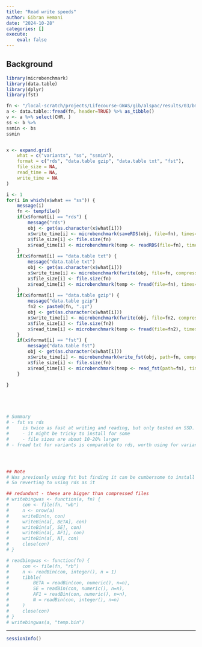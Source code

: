 ```yaml
---
title: "Read write speeds"
author: Gibran Hemani
date: "2024-10-28"
categories: []
execute:
    eval: false
---
```


## Background

```r
library(microbenchmark)
library(data.table)
library(dplyr)
library(fst)

fn <- "/local-scratch/projects/Lifecourse-GWAS/gib/alspac/results/03/bmi_10-11.fastGWA"
a <- data.table::fread(fn, header=TRUE) %>% as_tibble()
v <- a %>% select(CHR, )
ss <- b %>% 
ssmin <- bs
ssmin


x <- expand.grid(
    what = c("variants", "ss", "ssmin"),
    format = c("rds", "data.table gzip", "data.table txt", "fst"),
    file_size = NA,
    read_time = NA,
    write_time = NA
)

i <- 1
for(i in which(x$what == "ss")) {
    message(i)
    fn <- tempfile()
    if(x$format[i] == "rds") {
        message("rds")
        obj <- get(as.character(x$what[i]))
        x$write_time[i] <- microbenchmark(saveRDS(obj, file=fn), times=5) %>% summary %>% as.data.frame %>% {.$median}
        x$file_size[i] <- file.size(fn)
        x$read_time[i] <- microbenchmark(temp <- readRDS(file=fn), times=5) %>% summary %>% as.data.frame %>% {.$median}
    }
    if(x$format[i] == "data.table txt") {
        message("data.table txt")
        obj <- get(as.character(x$what[i]))
        x$write_time[i] <- microbenchmark(fwrite(obj, file=fn, compress="none"), times=5) %>% summary %>% as.data.frame %>% {.$median}
        x$file_size[i] <- file.size(fn)
        x$read_time[i] <- microbenchmark(temp <- fread(file=fn), times=5) %>% summary %>% as.data.frame %>% {.$median}
    }
    if(x$format[i] == "data.table gzip") {
        message("data.table gzip")
        fn2 <- paste0(fn, ".gz")
        obj <- get(as.character(x$what[i]))
        x$write_time[i] <- microbenchmark(fwrite(obj, file=fn2, compress="gzip"), times=5) %>% summary %>% as.data.frame %>% {.$median}
        x$file_size[i] <- file.size(fn2)
        x$read_time[i] <- microbenchmark(temp <- fread(file=fn2), times=5) %>% summary %>% as.data.frame %>% {.$median}
    }
    if(x$format[i] == "fst") {
        message("data.table fst")
        obj <- get(as.character(x$what[i]))
        x$write_time[i] <- microbenchmark(write_fst(obj, path=fn, compress=100), times=5) %>% summary %>% as.data.frame %>% {.$median}
        x$file_size[i] <- file.size(fn)
        x$read_time[i] <- microbenchmark(temp <- read_fst(path=fn), times=5) %>% summary %>% as.data.frame %>% {.$median}
    }

}





# Summary
# - fst vs rds
#     is twice as fast at writing and reading, but only tested on SSD. 3 seconds vs 6 seconds
#     - it might be tricky to install for some
#     - file sizes are about 10-20% larger
# - fread txt for variants is comparable to rds, worth using for variants so that it's easy to read




## Note
# Was previously using fst but finding it can be cumbersome to install
# So reverting to using rds as it

## redundant - these are bigger than compressed files
# writebingwas <- function(a, fn) {
#     con <- file(fn, "wb")
#     n <- nrow(a)
#     writeBin(n, con)
#     writeBin(a[, BETA], con)
#     writeBin(a[, SE], con)
#     writeBin(a[, AF1], con)
#     writeBin(a[, N], con)
#     close(con)
# }

# readbingwas <- function(fn) {
#     con <- file(fn, "rb")
#     n <- readBin(con, integer(), n = 1)
#     tibble(
#         BETA = readBin(con, numeric(), n=n),
#         SE = readBin(con, numeric(), n=n),
#         AF1 = readBin(con, numeric(), n=n),
#         N = readBin(con, integer(), n=n)
#     )
#     close(con)
# }
# writebingwas(a, "temp.bin")

```


---

```r
sessionInfo()
```
